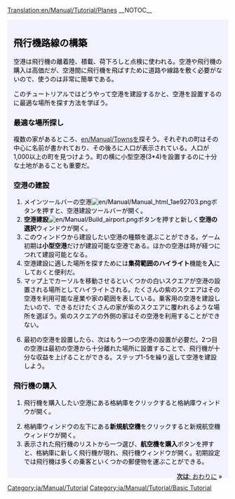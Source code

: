 [[Translation:en/Manual/Tutorial/Planes]]
{{en/Translation|origin= en/Manual/Tutorial/Planes
|from  = en
|to    = ja
|Percentage = 95
}}
__NOTOC__
{{en/Tabs|5|4
|ja/Manual/Tutorial/Main Page|1. はじめに<!--
-->|ja/Manual/Tutorial/Buses|2. バス<!--
-->|ja/Manual/Tutorial/Trains|3. 鉄道<!--
-->|ja/Manual/Tutorial/Planes|4. 飛行機<!--
-->|ja/Manual/Tutorial/Conclusion|5. おわりに}}
<div style="padding:.5em 1em 1em 1em; border-top:none; background-color:#f1f2fe; color:#000;">
{{en/Manual/Tutorial/Navigation}}
==飛行機路線の構築==
空港は飛行機の離着陸、積載、荷下ろしと点検に使われる。空港や飛行機の購入は高価だが、空港間に飛行機を飛ばすために道路や線路を敷く必要がないので、使うのは非常に簡単である。

このチュートリアルではどうやって空港を建設するかと、空港を設置するのに最適な場所を探す方法を学ぼう。
{{en/Phototable|[[File:en/Manual/Airport s.png]]|小型空港 (3*4)|none}}

===最適な場所探し===
複数の家があるところ、[[en/Manual/Towns]]を探そう。それぞれの町はその中心に名前が書かれており、その後ろに人口が表示されている。人口が1,000以上の町を見つけよう。町の横に小型空港(3*4)を設置するのに十分な土地があることも重要だ。

===空港の建設===
#メインツールバーの空港[[File:en/Manual/Manual html 1ae92703.png]]ボタンを押すと、空港建設ツールバーが開く。
#'''空港建設'''[[File:en/Manual/Build airport.png]]ボタンを押すと新しく'''空港の選択'''ウィンドウが開く。
#このウィンドウから建設したい空港の種類を選ぶことができる。ゲーム初期は'''小型空港'''だけが建設可能な空港である。ほかの空港は時が経つにつれて建設可能となる。
#空港建設に適した場所を探すためには'''集荷範囲のハイライト'''機能を'''入'''にしておくと便利だ。
#マップ上でカーソルを移動させるといくつかの白いスクエアが空港の設置される場所としてハイライトされる。たくさんの紫のスクエアはその空港を利用可能な産業や家の範囲を表している。乗客用の空港を建設したいので、できるだけたくさんの家が紫のスクエアに覆われるような場所を選ぼう。紫のスクエアの外側の家はその空港を利用することができない。
{{en/Phototable|[[File:en/Manual/Build-airport-3.png|400px]]|空港設置に適した場所の例|none|6=:}}
<ol start="6">
<li>最初の空港を設置したら、次はもう一つの空港の設置が必要だ。2つ目の空港は最初の空港から十分離れた場所に設置することで、飛行機が十分な収益を上げることができる。ステップ1-5を繰り返して空港を建設しよう。
</ol>

===飛行機の購入===
#飛行機を購入したい空港にある格納庫をクリックすると格納庫ウィンドウが開く。
{{en/Phototable|[[File:en/Manual/Step1aircraft.png|550px]]|格納庫ウィンドウ|none|6=:}}
<ol start="2">
<li>格納庫ウィンドウの左下にある'''新規航空機'''をクリックすると新規航空機ウィンドウが開く。
<li>表示された飛行機のリストから一つ選び、'''航空機を購入'''ボタンを押すと、格納庫に新しく飛行機が現れ、飛行機ウィンドウが開く。初期設定では飛行機は多くの乗客といくつかの郵便物を運ぶことができる。
</ol>
<span style="float: right">[[ja/Manual/Tutorial/Conclusion|'''次は''': おわりに]] &raquo;</span>
</div>
[[Category:ja/Manual/Tutorial]]
[[Category:ja/Manual/Tutorial/Basic Tutorial]]